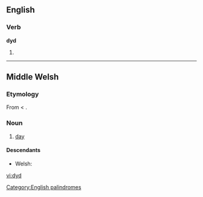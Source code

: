 ==English==

===Verb===
'''dyd'''

# {{obsolete spelling of|did}}

[[Category:English palindromes]]

----

==Middle Welsh==

===Etymology===
From {{etyl|owl|wlm}} {{term|did|lang=owl}} < {{proto|Celtic|dīyo-|day|lang=wlm}}.

===Noun===
{{infl|wlm|noun|g=m}}

# [[day]]

====Descendants====
* Welsh: {{l|cy|dydd}}

[[vi:dyd]]